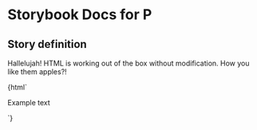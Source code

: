 

# Storybook Docs for P

<Meta title="govtnz-import" />

## Story definition

Hallelujah! HTML is working out of the box without modification.
How you like them apples?!

<Preview>
  <Story name="P" height="100px">
    {html` <p class="g-body g-body-l">Example text</p> `}
  </Story>
</Preview>
